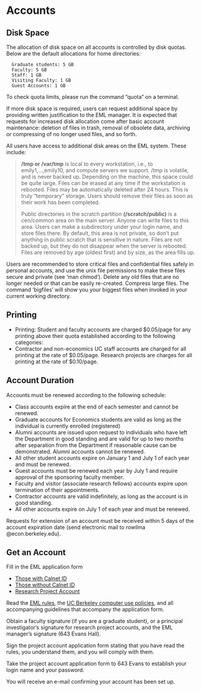 # Accounts

## Disk Space

The allocation of disk space on all accounts is controlled by disk
quotas. Below are the default allocations for home directories:

      Graduate students: 5 GB
      Faculty: 5 GB
      Staff: 1 GB
      Visiting Faculty: 1 GB
      Guest Accounts: 1 GB

  

To check quota limits, please run the command "quota" on a terminal.

If more disk space is required, users can request additional space by
providing written justification to the EML manager. It is expected that
requests for increased disk allocation come after basic account
maintenance: deletion of files in trash, removal of obsolete data,
archiving or compressing of no longer used files, and so forth.

All users have access to <span id="otherspace">additional disk
areas</span> on the EML system. These include:

> **/tmp or /var/tmp** is local to every workstation, i.e., to
> emily1,...,emily10, and compute servers we support. /tmp is volatile,
> and is never backed up. Depending on the machine, this space could be
> quite large. Files can be erased at any time if the workstation is
> rebooted. Files may be automatically deleted after 24 hours. This is
> truly "temporary" storage. Users should remove their files as soon as
> their work has been completed.
>
> Public directories in the scratch partition **(/scratch/public)** is a
> cen/common area on the main server. Anyone can write files to this
> area. Users can make a subdirectory under your login name, and store
> files there. By default, this area is not private, so don't put
> anything in public scratch that is sensitive in nature. Files are not
> backed up, but they do not disappear when the server is rebooted.
> Files are removed by age (oldest first) and by size, as the area fills
> up.

Users are recommended to store critical files and confidential files
safely in personal accounts, and use the unix file permissions to make
these files secure and private (see 'man chmod'). Delete any old files
that are no longer needed or that can be easily re-created. Compress
large files. The command 'bigfiles' will show you your biggest files
when invoked in your current working directory.

## Printing

-   Printing: Student and faculty accounts are charged $0.05/page for
    any printing above their quota established according to the
    following categories:
-   Contractor and non-economics UC staff accounts are charged for all
    printing at the rate of $0.05/page. Research projects are charges
    for all printing at the rate of $0.10/page.

  

## Account Duration

Accounts must be renewed according to the following schedule:

-   Class accounts expire at the end of each semester and cannot be
    renewed.
-   Graduate accounts for Economics students are valid as long as the
    individual is currently enrolled (registered)
-   Alumni accounts are issued upon request to individuals who have left
    the Department in good standing and are valid for up to two months
    after separation from the Department if reasonable cause can be
    demonstrated. Alumni accounts cannot be renewed.
-   All other student accounts expire on January 1 and July 1 of each
    year and must be renewed.
-   Guest accounts must be renewed each year by July 1 and require
    approval of the sponsoring faculty member.
-   Faculty and visitor (associate research fellows) accounts expire
    upon termination of their appointments.
-   Contractor accounts are valid indefinitely, as long as the account
    is in good standing.
-   All other accounts expire on July 1 of each year and must be
    renewed.

Requests for extension of an account must be received within 5 days of
the account expiration date (send electronic mail to rowilma
@econ.berkeley.edu).

## Get an Account

Fill in the EML application form

-   [Those with Calnet ID](/account)
-   [Those without Calnet
    ID](https://docs.google.com/a/berkeley.edu/forms/d/1loDJ_f7pX8ZefIDqDFZNXSqBWyCKQ1QjL10aUj3cJTs)
-   [Research Project Account](forms/projectapp.pdf)

Read the [EML rules](rules), the [UC Berkeley computer use
policies](http://cio.berkeley.edu/policies.html), and all accompanying
guidelines that accompany the application form.

Obtain a faculty signature (if you are a graduate student), or a
principal investigator's signature for research project accounts, and
the EML manager's signature (643 Evans Hall).

Sign the project account application form stating that you have read the
rules, you understand them, and you will comply with them.

Take the project account application form to 643 Evans to establish your
login name and your password.

You will receive an e-mail confirming your account has been set up.

